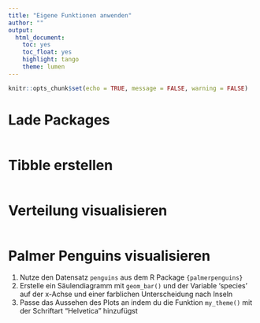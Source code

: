 ```yaml
---
title: "Eigene Funktionen anwenden"
author: ""
output: 
  html_document: 
    toc: yes
    toc_float: yes
    highlight: tango
    theme: lumen
---
```


```r
knitr::opts_chunk$set(echo = TRUE, message = FALSE, warning = FALSE)
```

# Lade Packages

```r


```


# Tibble erstellen

```r


```

# Verteilung visualisieren

```r


```

# Palmer Penguins visualisieren

1. Nutze den Datensatz `penguins` aus dem R Package `{palmerpenguins}`
2. Erstelle ein Säulendiagramm mit `geom_bar()` und der Variable 'species' auf der x-Achse und einer farblichen Unterscheidung nach Inseln
3. Passe das Aussehen des Plots an indem du die Funktion `my_theme()` mit der Schriftart "Helvetica" hinzufügst 

```r


```


